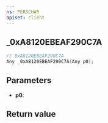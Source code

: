 ```yaml
---
ns: PERSCHAR
apiset: client
---
```

## _0xA8120EBEAF290C7A

```c
// 0xA8120EBEAF290C7A
Any _0xA8120EBEAF290C7A(Any p0);
```


## Parameters
* **p0**:

## Return value